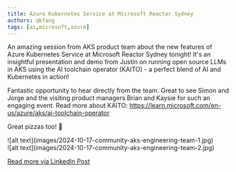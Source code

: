 ```yaml
---
title: Azure Kubernetes Service at Microsoft Reactor Sydney
authors: qkfang
tags: [ai,microsoft,azure]
---
```


An amazing session from AKS product team about the new features of Azure Kubernetes Service at Microsoft Reactor Sydney tonight! It's an insightful presentation and demo from Justin on running open source LLMs in AKS using the AI toolchain operator (KAITO) - a perfect blend of AI and Kubernetes in action! 

Fantastic opportunity to hear directly from the team. Great to see Simon and Jorge and the visiting product managers Brian and Kaysie for such an engaging event. Read more about KAITO: https://learn.microsoft.com/en-us/azure/aks/ai-toolchain-operator

Great pizzas too! 🍕

<div className="img-grid">
  <div className="img-item">
    ![alt text](images/2024-10-17-community-aks-engineering-team-1.jpg)
  </div>
  <div className="img-item">
    ![alt text](images/2024-10-17-community-aks-engineering-team-2.jpg)
  </div>
</div>

<a href="https://www.linkedin.com/posts/qkfang_aks-kaito-ai-activity-7252601527989645313-nVbV" target="_blank">Read more via LinkedIn Post</a>
